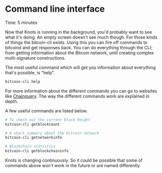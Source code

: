 
# Command line interface

<Callout emoji="&#x2139;">
	Time: 5 minutes
</Callout>

Now that Knots is running in the background, you'd probably want to see what it's doing. An empty screen doesn't see much though. For those kinds of things the bitcoin-cli exists. Using this you can fire off commands to bitcoind and get responses back. You can do everything through the CLI; from getting information about the Bitcoin network, until creating complex multi-signature constructions.

The most useful command which will get you information about everything that's possible, is "help".

```bash
bitcoin-cli help
```

For more information about the different commands you can go to websites like [Chainquery](https://chainquery.com/bitcoin-cli). The way the different commands work are explained in depth.

A few useful commands are listed below.

```bash
# To check out the current block height
bitcoin-cli getblockcount

# A short summary about the bitcoin network
bitcoin-cli getnetworkinfo

# Blockchain statistics
bitcoin-cli getblockchaininfo
```

Knots is changing continuously. So it could be possible that some of commands above won't work in the future or are named differently.
